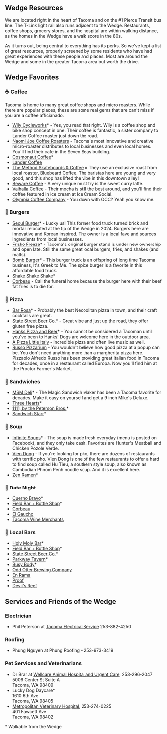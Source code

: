 
<Section>

# Wedge Resources

We are located right in the heart of Tacoma and on the #1 Pierce Transit bus line. The T-Link light rail also runs adjacent to the Wedge. Restaurants, coffee shops, grocery stores, and the hospital are within walking distance, as the homes in the Wedge have a walk score in the 80s.

As it turns out, being central to everything has its perks. So we've kept a list of great resources, properly screened by some residents who have had great experiences with these people and places. Most are around the Wedge and some in the greater Tacoma area but worth the drive.

</Section>

## Wedge Favorites  

### ☕ Coffee 
Tacoma is home to many great coffee shops and micro roasters. While there are popular places, these are some real gems that are can't miss if you are a coffee afficianado.  
- [Wily Cycleworks](https://www.wilycycleworks.com)* - Yes, you read that right. Wily is a coffee shop and bike shop concept in one. Their coffee is fantastic, a sister company to Lander Coffee roaster just down the road.  
- [Naomi Joe Coffee Roasters](https://naomijoecoffee.com/) - Tacoma's most innovative and creative micro-roaster distributes to local businesses and even local homes. You'll find their cafe in the Seven Seas building.  
- [Cosmonaut Coffee](https://www.cosmonautcoffee.com/)*  
- [Lander Coffee](https://www.landercoffee.com/)  
- [The Method Skateboards & Coffee](https://themethod253.com/) = They use an exclusive roast from local roaster, Bluebeard Coffee. The baristas here are young and very good, and this shop has lifted the vibe in this downtown alley!  
- [Beware Coffee](https://www.bewarecoffee.com/) - A very unique must try is the sweet curry latte.  
- [Valhalla Coffee](https://www.valhallacoffee.com/) - Their mocha is still the best around, and you'll find their coffee featured in ice cream at Ice Cream Social.
- [Olympia Coffee Company](https://www.olympiacoffee.com/pages/proctor-tacoma) - You down with OCC? Yeah you know me.  

### 🍔 Burgers  
- [Seoul Burger](https://www.restaurantji.com/wa/tacoma/burger-seoul-/)* - Lucky us! This former food truck turned brick and mortar relocated at the tip of the Wedge in 2024. Burgers here are innovative and Korean inspired. The owner is a local fave and sources ingredients from local businesses.  
- [Frisko Freeze](https://friskofreeze.com/)* - Tacoma's original burger stand is under new ownership and open late. Still the same great local burgers, fries, and shakes (and malts).  
- [Bomb Burger](https://order.toasttab.com/online/bomb-burger)* - This burger truck is an offspring of long time Tacoma business, It's Greek to Me. The spice burger is a favorite in this affordable food truck.  
- [Shake Shake Shake](https://shakeshakeshake.me/)*  
- [Corbeau](https://www.corbeautacoma.com/) - Call the funeral home because the burger here with their beef fat fries is to die for.  

### 🍕 Pizza  
- [Bar Rosa](https://www.barrosatacoma.com/)* - Probably the best Neopolitan pizza in town, and their craft cocktails are great.  
- [State Street Beer Co.](http://www.statestreetbeer.com/)* - Great vibe and just up the road, they offer gluten free pizza.  
- [Hanks Pizza and Beer](https://www.hankstacoma.com/)* - You cannot be considered a Tacoman until you've been to Hanks! Dogs are welcome here in the outdoor area.  
- [A Pizza Little Italy](https://apizzalittleitaly.com/) - Incredible pizza and often live music as well.
- [Russo Pizzarium](https://www.russopizzarium.com/) - You wouldn't believe how good pizza at a popup can be. You don't need anything more than a margherita pizza here. Pizzaolo Alfredo Russo has been providing great Italian food in Tacoma for decades, once in a restaurant called Europa. Now you'll find him at the Proctor Farmer's Market.  

### 🥪 Sandwiches  
- [MSM Deli](https://www.restaurantji.com/wa/tacoma/msm-deli-/)* - The Magic Sandwich Maker has been a Tacoma favorite for decades. Make it easy on yourself and get a 9 inch Mike's Deluxe.  
- [Three Hearts](https://www.threeheartstacoma.com)*  
- [1111, by the Peterson Bros.](https://www.elevenelevenbar.com/)*
- [Sandwich Starr](https://sandwichstarr.com/)*  

### 🍲 Soup
- [Infinite Soups](https://infinite-soups.site/)* - The soup is made fresh everyday (menu is posted on Facebook), and they only take cash. Favorites are Hunter's Meatball and Chicken Pozole Verde.  
- [Vien Dong](https://www.viendongrestaurant.com/) - If you're looking for pho, there are dozens of restaurants with terrific pho. Vien Dong is one of the few restaurants to offer a hard to find soup called Hu Tieu, a southern style soup, also known as Cambodian Phnom Penh noodle soup. And it is excellent here.  
- [Zen Ramen](https://www.zen3tacoma.com/)*  

### 🍷 Date Night  
- [Cuerno Bravo](https://www.cuernobravo.com/)*  
- [Field Bar + Bottle Shop](https://fieldtacoma.com/)*  
- [Corbeau](https://www.corbeautacoma.com/)
- [El Gaucho](https://elgaucho.com/tacoma/)
- [Tacoma Wine Merchants](https://tacomawinemerchants.com/)

### 🍻 Local Bars  
- [Holy Moly Bar](https://www.holymolybar.com/)*  
- [Field Bar + Bottle Shop](https://fieldtacoma.com/)*  
- [State Street Beer Co.](http://www.statestreetbeer.com/)*  
- [Parkway Tavern](https://www.parkwaytavern.com/)*
- [Busy Body](https://www.busybodytacoma.com/)*  
- [Odd Otter Brewing Company](https://www.oddotterbrewing.com/)  
- [En Rama](https://www.enramatacoma.com/)  
- [Proof](https://www.prooftacoma.com/)  
- [Devil's Reef](https://www.instagram.com/devils_reef)

## Services and Friends of the Wedge  

### Electrician  
- Phil Peterson at [Tacoma Electrical Service](https://www.tacomaelectricservice.com/) 253-882-4250  

### Roofing  
- Phung Nguyen at Phung Roofing - 253-973-3419

### Pet Services and Veterinarians  
- Dr Brar at [Wellcare Animal Hospital and Urgent Care](https://wellcareanimalhospital.com/), 253-296-2047  
  5006 Center St Suite A  
  Tacoma, WA 98409  
- Lucky Dog Daycare*  
  1610 6th Ave  
  Tacoma, WA 98405
- [Metropolitan Veterinary Hospital](https://metvetpets.com/index), 253-274-0225  
  401 Fawcett Ave  
  Tacoma, WA 98402  

\* Walkable from the Wedge  
